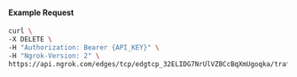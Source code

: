 
#### Example Request

```bash
curl \
-X DELETE \
-H "Authorization: Bearer {API_KEY}" \
-H "Ngrok-Version: 2" \
https://api.ngrok.com/edges/tcp/edgtcp_32ELIDG7NrUlVZBCcBqXmUgoqka/traffic_policy
```
